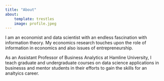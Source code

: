 ```yaml
---
title: "About"
about:
    template: trestles
    image: profile.jpeg
---
```


I am an economist and data scientist with an endless fascination with information theory. My economics research touches upon the role of information in economics and also issues of entrepreneurship.

As an Assistant Professor of Business Analytics at Hamline University, I teach graduate and undergraduate courses on data science applications in businesss and mentor students in their efforts to gain the skills for an analtyics career.
